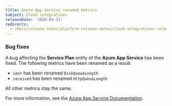 ```yaml
---
title: Azure App Service renamed metrics
subject: Cloud integrations
releaseDate: '2020-04-21'
redirects:
  - /docs/release-notes/platform-release-notes/cloud-integrations-release-notes/2020-04-21-integrations-azure-app-service-renamed-metrics
---
```


### Bug fixes

A bug affecting the **Service Plan** entity of the **Azure App Service** has been fixed. The following metrics have been renamed as a result:

* `sent` has been renamed `DiskQueueLength`
* `received` has been renamed `HttpQueueLength`

All other metrics stay the same.

For more information, see the [Azure App Service Documentation](https://docs.newrelic.com/docs/integrations/microsoft-azure-integrations/azure-integrations-list/azure-app-service-monitoring-integration).
